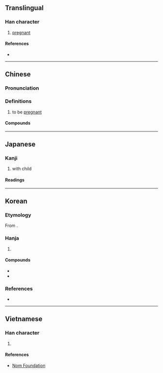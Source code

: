 {{character info}}
==Translingual==

===Han character===
{{Han char|rn=38|rad=女|as=07|sn=10|four=41432|canj=VMMV|ids=⿰女辰}}

# [[pregnant]]

====References====
* {{Han ref|kx=0263.010|dkj=06322|dj=0529.310|hdz=21050.090|uh=5A20|ud=23072|bh=AE57|bd=44631}}

----

==Chinese==
{{zh-forms}}

===Pronunciation===
{{zh-pron
|m=shēn
|c=san1,zan3
|mn=sin
|mc=y
|oc=y
|ma=
|cat=a
}}

===Definitions===
{{zh-hanzi}}

# to be [[pregnant]]

====Compounds====
{{zh-der|妊娠紋|妊娠|有娠}}

----

==Japanese==

===Kanji===
{{ja-kanji|grade=c|rs=女07}}

# with child

====Readings====
{{ja-readings
|on=しん
|kun=たさん
}}

----

==Korean==

===Etymology===
From {{der|ko|ltc|-}} {{ltc-l|娠|id=1}}. {{hanja-hunmong|신|sin|天倫#상33B}}

===Hanja===
{{ko-hanja-search}}
{{ko-hanja|[[아이]] [[배다|밸]]|신}}

# {{hanja form of|신|with child}}

====Compounds====
{{der-top|Compounds}}
* {{ko-l|임신|妊娠}}
* {{ko-l|임신부|妊娠婦}}
{{der-bottom}}

===References===
* {{R:hanjadoc|2252}}

----

==Vietnamese==

===Han character===
{{vi-hantu|[[thần]]|rs=女07}}

# {{rfdef|vi|sort=女07}}

====References====
* [http://nomfoundation.org/common/nom_details.php?codepoint=5a20 Nom Foundation]